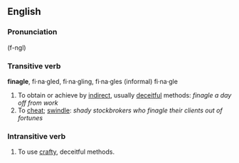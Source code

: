 ==English==
===Pronunciation===
(f-ngl)
===Transitive verb===     
'''finagle''', fi·na·gled, fi·na·gling, fi·na·gles (informal)
fi·na·gle

#To obtain or achieve by [[indirect]], usually [[deceit]]ful methods: ''finagle a day off from work'' 
#To [[cheat]]; [[swindle]]: ''shady stockbrokers who finagle their clients out of fortunes'' 

===Intransitive verb===
#To use [[crafty]], deceitful methods.